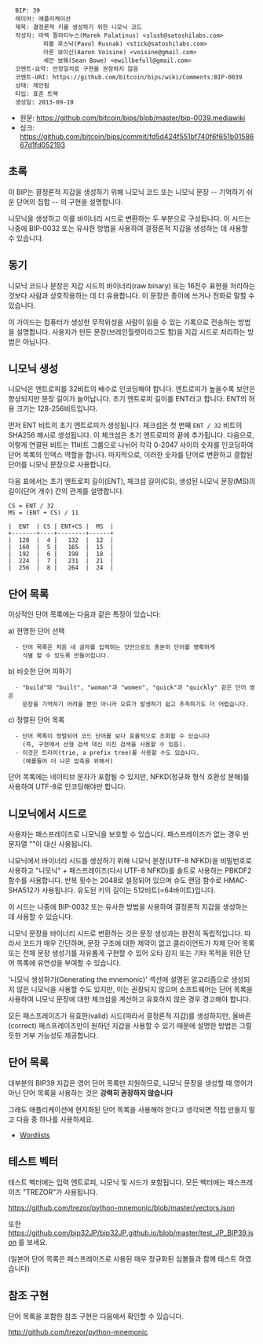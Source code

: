 <pre>
  BIP: 39
  레이어: 애플리케이션
  제목: 결정론적 키를 생성하기 위한 니모닉 코드
  작성자: 마렉 팔라티누스(Marek Palatinus) <slush@satoshilabs.com>
          파볼 루스낙(Pavol Rusnak) <stick@satoshilabs.com>
          아론 보이신(Aaron Voisine) <voisine@gmail.com>
          세안 보웨(Sean Bowe) <ewillbefull@gmail.com>
  코멘트-요약: 만장일치로 구현을 권장하지 않음
  코멘트-URI: https://github.com/bitcoin/bips/wiki/Comments:BIP-0039
  상태: 제안됨
  타입: 표준 트랙
  생성일: 2013-09-10
</pre>
* 원문: https://github.com/bitcoin/bips/blob/master/bip-0039.mediawiki
* 싱크: https://github.com/bitcoin/bips/commit/fd5d424f551bf740f6f651b0158667d1fd052193

==초록==

이 BIP는 결정론적 지갑을 생성하기 위해 니모닉 코드 또는 니모닉 문장 -- 기억하기 쉬운 단어의 집합 -- 의 구현을 설명합니다.

니모닉을 생성하고 이를 바이너리 시드로 변환하는 두 부분으로 구성됩니다. 이 시드는 나중에 BIP-0032 또는 유사한 방법을 사용하여 결정론적 지갑을 생성하는 데 사용할 수 있습니다.

==동기==

니모닉 코드나 문장은 지갑 시드의 바이너리(raw binary) 또는 16진수 표현을 처리하는 것보다 사람과 상호작용하는 데 더 유용합니다. 이 문장은 종이에 쓰거나 전화로 말할 수 있습니다.

이 가이드는 컴퓨터가 생성한 무작위성을 사람이 읽을 수 있는 기록으로 전송하는 방법을 설명합니다. 사용자가 만든 문장(브레인월렛이라고도 함)을 지갑 시드로 처리하는 방법은 아닙니다.

==니모닉 생성==

니모닉은 엔트로피를 32비트의 배수로 인코딩해야 합니다. 엔트로피가 높을수록 보안은 향상되지만 문장 길이가 늘어납니다. 초기 엔트로피 길이를 ENT라고 합니다. ENT의 허용 크기는 128-256비트입니다.

먼저 ENT 비트의 초기 엔트로피가 생성됩니다. 체크섬은 첫 번째 <code>ENT / 32</code> 비트의 SHA256 해시로 생성됩니다. 이 체크섬은 초기 엔트로피의 끝에 추가됩니다. 다음으로, 이렇게 연결된 비트는 11비트 그룹으로 나뉘어 각각 0-2047 사이의 숫자를 인코딩하여 단어 목록의 인덱스 역할을 합니다. 마지막으로, 이러한 숫자를 단어로 변환하고 결합된 단어를 니모닉 문장으로 사용합니다.

다음 표에서는 초기 엔트로피 길이(ENT), 체크섬 길이(CS), 생성된 니모닉 문장(MS)의 길이(단어 개수) 간의 관계를 설명합니다.

<pre>
CS = ENT / 32
MS = (ENT + CS) / 11

|  ENT  | CS | ENT+CS |  MS  |
+-------+----+--------+------+
|  128  |  4 |   132  |  12  |
|  160  |  5 |   165  |  15  |
|  192  |  6 |   198  |  18  |
|  224  |  7 |   231  |  21  |
|  256  |  8 |   264  |  24  |
</pre>

==단어 목록==

이상적인 단어 목록에는 다음과 같은 특징이 있습니다:

a) 현명한 단어 선택
   - 단어 목록은 처음 네 글자를 입력하는 것만으로도 충분히 단어를 명확하게
     식별 할 수 있도록 만들어집니다.

b) 비슷한 단어 피하기
   - "build"와 "built", "woman"과 "women", "quick"과 "quickly" 같은 단어 쌍은
     문장을 기억하기 어려울 뿐만 아니라 오류가 발생하기 쉽고 추측하기도 더 어렵습니다.

c) 정렬된 단어 목록
   - 단어 목록이 정렬되어 코드 단어를 보다 효율적으로 조회할 수 있습니다
     (즉, 구현에서 선형 검색 대신 이진 검색을 사용할 수 있음).
   - 이것은 트라이(trie, a prefix tree)를 사용할 수도 있습니다.
     (예를들어 더 나은 압축을 위해서)

단어 목록에는 네이티브 문자가 포함될 수 있지만, NFKD(정규화 형식 호환성 분해)를 사용하여 UTF-8로 인코딩해야만 합니다.

==니모닉에서 시드로==

사용자는 패스프레이즈로 니모닉을 보호할 수 있습니다. 패스프레이즈가 없는 경우 빈 문자열 ""이 대신 사용됩니다.

니모닉에서 바이너리 시드를 생성하기 위해 니모닉 문장(UTF-8 NFKD)을 비밀번호로 사용하고 "니모닉" + 패스프레이즈(다시 UTF-8 NFKD)를 솔트로 사용하는 PBKDF2 함수를 사용합니다. 반복 횟수는 2048로 설정되어 있으며 슈도 랜덤 함수로 HMAC-SHA512가 사용됩니다. 유도된 키의 길이는 512비트(=64바이트)입니다.

이 시드는 나중에 BIP-0032 또는 유사한 방법을 사용하여 결정론적 지갑을 생성하는 데 사용할 수 있습니다.

니모닉 문장을 바이너리 시드로 변환하는 것은 문장 생성과는 완전히 독립적입니다. 따라서 코드가 매우 간단하며, 문장 구조에 대한 제약이 없고 클라이언트가 자체 단어 목록 또는 전체 문장 생성기를 자유롭게 구현할 수 있어 오타 감지 또는 기타 목적을 위한 단어 목록에 유연성을 부여할 수 있습니다.

'니모닉 생성하기(Generating the mnemonic)' 섹션에 설명된 알고리즘으로 생성되지 않은 니모닉을 사용할 수도 있지만, 이는 권장되지 않으며 소프트웨어는 단어 목록을 사용하여 니모닉 문장에 대한 체크섬을 계산하고 유효하지 않은 경우 경고해야 합니다. 

모든 패스프레이즈가 유효한(valid) 시드(따라서 결정론적 지갑)를 생성하지만, 올바른(correct) 패스프레이즈만이 원하던 지갑을 사용할 수 있기 때문에 설명한 방법은 그럴듯한 거부 가능성도 제공합니다.

==단어 목록==

대부분의 BIP39 지갑은 영어 단어 목록만 지원하므로, 니모닉 문장을 생성할 때 영어가 아닌 단어 목록을 사용하는 것은 '''강력히 권장하지 않습니다'''

그래도 애플리케이션에 현지화된 단어 목록을 사용해야 한다고 생각되면 직접 만들지 말고 다음 중 하나를 사용하세요.

* [[bip-0039/bip-0039-wordlists.md|Wordlists]]

==테스트 벡터==

테스트 벡터에는 입력 엔트로피, 니모닉 및 시드가 포함됩니다. 모든 벡터에는 패스프레이즈 "TREZOR"가 사용됩니다.

https://github.com/trezor/python-mnemonic/blob/master/vectors.json

또한 https://github.com/bip32JP/bip32JP.github.io/blob/master/test_JP_BIP39.json 를 보세요.

(일본어 단어 목록은 패스프레이즈로 사용된 매우 정규화된 심볼들과 함께 테스트 하였습니다)

==참조 구현==

단어 목록을 포함한 참조 구현은 다음에서 확인할 수 있습니다.

http://github.com/trezor/python-mnemonic

